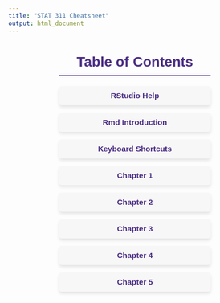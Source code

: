 ```yaml
---
title: "STAT 311 Cheatsheet"
output: html_document
---
```



<style>
    /* Center the entire Table of Contents */
    #toc {
        width: 60%;
        margin: 0 auto;
        font-family: Arial, sans-serif;
        font-size: 1.1em;
        color: #333;
    }

    /* Header Styling */
    #toc h2 {
        text-align: center;
        color: #4B2D83;
        font-size: 1.8em;
        margin-bottom: 20px;
        border-bottom: 2px solid #4B2D83;
        padding-bottom: 10px;
    }

    /* List Item Styling */
    #toc ul {
        list-style: none;
        padding: 0;
    }

    #toc li {
        margin: 15px 0;
        padding: 10px;
        background-color: #f7f7f7;
        border-radius: 5px;
        text-align: center;
        box-shadow: 0 4px 6px rgba(0, 0, 0, 0.1);
    }

    #toc a {
        text-decoration: none;
        color: #4B2D83;
        font-weight: bold;
        transition: color 0.3s;
    }

    #toc a:hover {
        color: #FF8C00;
    }
</style>
<div id="toc">
  <h2>Table of Contents</h2>
  <ul>
    <li>
      <a href="Chapters/RStudioHelp.html">RStudio Help</a>
    </li>
    <li>
      <a href="Chapters/RmdIntroduction.html">Rmd Introduction</a>
    </li>
    <li>
      <a href="Chapters/RmdShortcuts.html">Keyboard Shortcuts</a>
    </li>
    <li>
      <a href="Chapters/Chapter1.html">Chapter 1</a>
    </li>
    <li>
      <a href="Chapters/Chapter2.html">Chapter 2</a>
    </li>
    <li>
      <a href="Chapters/Chapter3.html">Chapter 3</a>
    </li>
    <li>
      <a href="Chapters/Chapter4.html">Chapter 4</a>
    </li>
    <li>
      <a href="Chapters/Chapter5.html">Chapter 5</a>
    </li>

  </ul>
</div>
